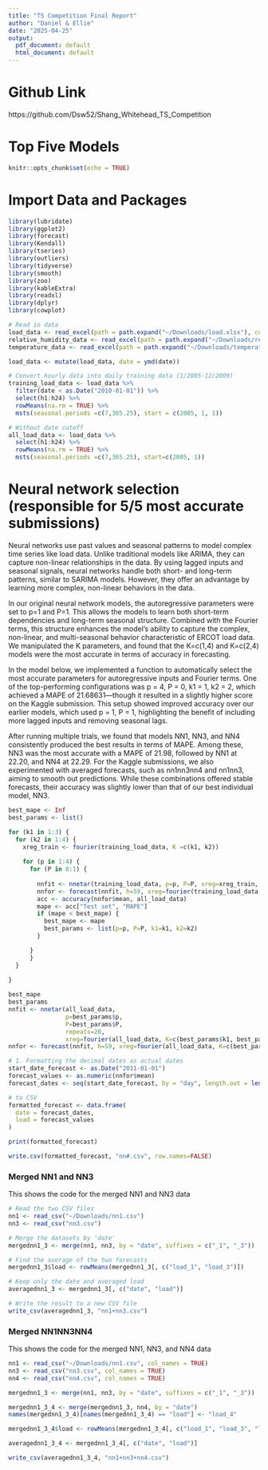 ```yaml
---
title: "TS Competition Final Report"
author: "Daniel & Ellie"
date: "2025-04-25"
output:
  pdf_document: default
  html_document: default
---
```


# Github Link
https://github.com/Dsw52/Shang_Whitehead_TS_Competition

# Top Five Models
```r
knitr::opts_chunk$set(echo = TRUE)
```

# Import Data and Packages
```r
library(lubridate)
library(ggplot2)
library(forecast)
library(Kendall)
library(tseries)
library(outliers)
library(tidyverse)
library(smooth)
library(zoo)
library(kableExtra)
library(readxl)
library(dplyr)
library(cowplot)

# Read in data
load_data <- read_excel(path = path.expand("~/Downloads/load.xlsx"), col_names = TRUE)
relative_humidity_data <- read_excel(path = path.expand("~/Downloads/relative_humidity.xlsx"), col_names = TRUE)
temperature_data <- read_excel(path = path.expand("~/Downloads/temperature.xlsx"), col_names = TRUE)

load_data <- mutate(load_data, date = ymd(date))

# Convert hourly data into daily training data (1/2005-12/2009)
training_load_data <- load_data %>% 
  filter(date < as.Date("2010-01-01")) %>%
  select(h1:h24) %>%
  rowMeans(na.rm = TRUE) %>%
  msts(seasonal.periods =c(7,365.25), start = c(2005, 1, 1))

# Without date cutoff
all_load_data <- load_data %>%
  select(h1:h24) %>%
  rowMeans(na.rm = TRUE) %>%
  msts(seasonal.periods =c(7,365.25), start=c(2005, 1))

```

# Neural network selection (responsible for 5/5 most accurate submissions)

Neural networks use past values and seasonal patterns to model complex time series like load data. Unlike traditional models like ARIMA, they can capture non-linear relationships in the data. By using lagged inputs and seasonal signals, neural networks handle both short- and long-term patterns, similar to SARIMA models. However, they offer an advantage by learning more complex, non-linear behaviors in the data.

In our original neural network models, the autoregressive parameters were set to p=1 and P=1. This allows the models to learn both short-term dependencies and long-term seasonal structure. Combined with the Fourier terms, this structure enhances the model’s ability to capture the complex, non-linear, and multi-seasonal behavior characteristic of ERCOT load data. We manipulated the K parameters, and found that the K=c(1,4) and K=c(2,4) models were the most accurate in terms of accuracy in forecasting. 

In the model below, we implemented a function to automatically select the most accurate parameters for autoregressive inputs and Fourier terms. One of the top-performing configurations was p = 4, P = 0, k1 = 1, k2 = 2, which achieved a MAPE of 21.68631—though it resulted in a slightly higher score on the Kaggle submission. This setup showed improved accuracy over our earlier models, which used p = 1, P = 1, highlighting the benefit of including more lagged inputs and removing seasonal lags.

After running multiple trials, we found that models NN1, NN3, and NN4 consistently produced the best results in terms of MAPE. Among these, NN3 was the most accurate with a MAPE of 21.98, followed by NN1 at 22.20, and NN4 at 22.29. For the Kaggle submissions, we also experimented with averaged forecasts, such as nn1nn3nn4 and nn1nn3, aiming to smooth out predictions. While these combinations offered stable forecasts, their accuracy was slightly lower than that of our best individual model, NN3.

```r
best_mape <- Inf
best_params <- list()

for (k1 in 1:3) {
  for (k2 in 1:4) {
    xreg_train <- fourier(training_load_data, K =c(k1, k2))
  
    for (p in 1:4) {
      for (P in 0:1) {
  
        nnfit <- nnetar(training_load_data, p=p, P=P, xreg=xreg_train, repeats=20)
        nnfor <- forecast(nnfit, h=59, xreg=fourier(training_load_data, K =c(k1, k2), h=59))
        acc <- accuracy(nnfor$mean, all_load_data)
        mape <- acc["Test set", "MAPE"]
        if (mape < best_mape) {
          best_mape <- mape
          best_params <- list(p=p, P=P, k1=k1, k2=k2)
        }

      }
      }
  }
  
}

best_mape
best_params
nnfit <- nnetar(all_load_data,
                p=best_params$p,
                P=best_params$P,
                repeats=20,
                xreg=fourier(all_load_data, K=c(best_params$k1, best_params$k2)))
nnfor <- forecast(nnfit, h=59, xreg=fourier(all_load_data, K=c(best_params$k1, best_params$k2), h=59))

# 1. Formatting the decimal dates as actual dates
start_date_forecast <- as.Date("2011-01-01")
forecast_values <- as.numeric(nnfor$mean)
forecast_dates <- seq(start_date_forecast, by = "day", length.out = length(forecast_values))

# to CSV
formatted_forecast <- data.frame(
  date = forecast_dates,
  load = forecast_values
)

print(formatted_forecast)

write.csv(formatted_forecast, "nn#.csv", row.names=FALSE)
```

### Merged NN1 and NN3
This shows the code for the merged NN1 and NN3 data

```r

# Read the two CSV files
nn1 <- read_csv("~/Downloads/nn1.csv")   
nn3 <- read_csv("nn3.csv") 

# Merge the datasets by 'date'
mergednn1_3 <- merge(nn1, nn3, by = "date", suffixes = c("_1", "_3"))

# Find the average of the two forecasts
mergednn1_3$load <- rowMeans(mergednn1_3[, c("load_1", "load_3")])

# Keep only the date and averaged load
averagednn1_3 <- mergednn1_3[, c("date", "load")]

# Write the result to a new CSV file
write_csv(averagednn1_3, "nn1+nn3.csv")

```

### Merged NN1NN3NN4
This shows the code for the merged NN1, NN3, and NN4 data

```r
nn1 <- read_csv("~/Downloads/nn1.csv", col_names = TRUE)
nn3 <- read_csv("nn3.csv", col_names = TRUE)
nn4 <- read_csv("nn4.csv", col_names = TRUE)

mergednn1_3 <- merge(nn1, nn3, by = "date", suffixes = c("_1", "_3"))

mergednn1_3_4 <- merge(mergednn1_3, nn4, by = "date")
names(mergednn1_3_4)[names(mergednn1_3_4) == "load"] <- "load_4"

mergednn1_3_4$load <- rowMeans(mergednn1_3_4[, c("load_1", "load_3", "load_4")])

averagednn1_3_4 <- mergednn1_3_4[, c("date", "load")]

write_csv(averagednn1_3_4, "nn1+nn3+nn4.csv")

```



